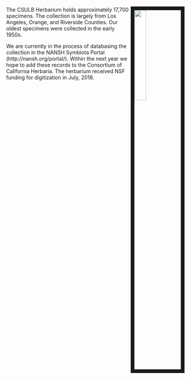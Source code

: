 <link rel="stylesheet" href="styles.css" type="text/css">

<img src="images/white.png" style="width:25%; border:10px solid; margin-right: 20px" align="right">

The CSULB Herbarium holds approximately 17,700 specimens. The collection is largely from Los Angeles, Orange, and Riverside Counties. Our oldest specimens were collected in the early 1950s. 

We are currently in the process of databasing the collection in the NANSH Symbiota Portal (http://nansh.org/portal/). Within the next year we hope to add these records to the Consortium of California Herbaria. The herbarium received NSF funding for digitization in July, 2018. 